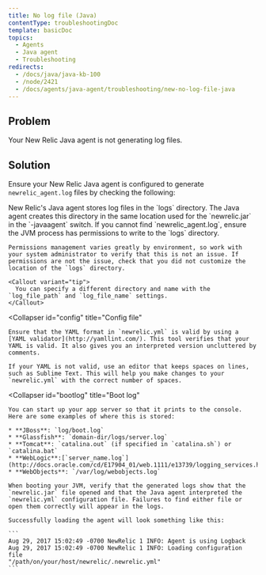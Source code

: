 ```yaml
---
title: No log file (Java)
contentType: troubleshootingDoc
template: basicDoc
topics:
  - Agents
  - Java agent
  - Troubleshooting
redirects:
  - /docs/java/java-kb-100
  - /node/2421
  - /docs/agents/java-agent/troubleshooting/new-no-log-file-java
---
```


## Problem

Your New Relic Java agent is not generating log files.

## Solution

Ensure your New Relic Java agent is configured to generate `newrelic_agent.log` files by checking the following:

<CollapserGroup>
  <Collapser
    id="no-log-file"
    title="Log file directory"
  >
    New Relic's Java agent stores log files in the `logs` directory. The Java agent creates this directory in the same location used for the `newrelic.jar` in the `-javaagent` switch. If you cannot find `newrelic_agent.log`, ensure the JVM process has permissions to write to the `logs` directory.

    Permissions management varies greatly by environment, so work with your system administrator to verify that this is not an issue. If permissions are not the issue, check that you did not customize the location of the `logs` directory.

    <Callout variant="tip">
      You can specify a different directory and name with the `log_file_path` and `log_file_name` settings.
    </Callout>
  </Collapser>

  <Collapser
    id="config"
    title="Config file"
  >
    Ensure that the YAML format in `newrelic.yml` is valid by using a [YAML validator](http://yamllint.com/). This tool verifies that your YAML is valid. It also gives you an interpreted version uncluttered by comments.

    If your YAML is not valid, use an editor that keeps spaces on lines, such as Sublime Text. This will help you make changes to your `newrelic.yml` with the correct number of spaces.
  </Collapser>

  <Collapser
    id="bootlog"
    title="Boot log"
  >
    You can start up your app server so that it prints to the console. Here are some examples of where this is stored:

    * **JBoss**: `log/boot.log`
    * **Glassfish**: `domain-dir/logs/server.log`
    * **Tomcat**: `catalina.out` (if specified in `catalina.sh`) or `catalina.bat`
    * **WebLogic**:[`server_name.log`](http://docs.oracle.com/cd/E17904_01/web.1111/e13739/logging_services.htm#i1179712)
    * **WebObjects**: `/var/log/webobjects.log`

    When booting your JVM, verify that the generated logs show that the `newrelic.jar` file opened and that the Java agent interpreted the `newrelic.yml` configuration file. Failures to find either file or open them correctly will appear in the logs.

    Successfully loading the agent will look something like this:

    ```
    Aug 29, 2017 15:02:49 -0700 NewRelic 1 INFO: Agent is using Logback
    Aug 29, 2017 15:02:49 -0700 NewRelic 1 INFO: Loading configuration file
    "/path/on/your/host/newrelic/.newrelic.yml"
    ```
  </Collapser>
</CollapserGroup>
